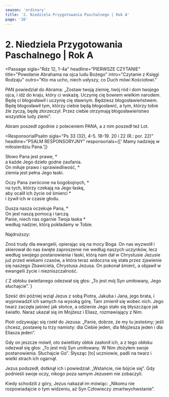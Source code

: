 ```yaml
---
season: 'ordinary'
title: '2. Niedziela Przygotowania Paschalnego | Rok A'
page: '26'
---
```


# 2. Niedziela Przygotowania Paschalnego | Rok A

<Passage
  sigla="Rdz 12, 1-4a"
  headline="PIERWSZE CZYTANIE"
  title="Powołanie Abrahama na ojca ludu Bożego"
  intro="Czytanie z Księgi Rodzaju"
  outro="Kto ma ucho, niech usłyszy, co Duch mówi Kościołowi."
>
  <p>PAN powiedział do Abrama: „Zostaw twoją ziemię, twój ród i dom twojego ojca, i idź do kraju, który ci wskażę. Uczynię cię bowiem wielkim narodem. Będę ci błogosławił i uczynię cię sławnym. Będziesz błogosławieństwem. Będę błogosławił tym, którzy ciebie będą błogosławić, a tym, którzy tobie źle życzą, będę złorzeczył. Przez ciebie otrzymają błogosławieństwo wszystkie ludy ziemi”.</p>
  <p>Abram poszedł zgodnie z poleceniem PANA, a z nim poszedł też Lot.</p>
</Passage>

<ResponsorialPsalm
  sigla="Ps 33 (32), 4-5. 18-19. 20 i 22 (R.: por. 22)"
  headline="PSALM RESPONSORYJNY"
  responsorials={[' Mamy nadzieję w miłosierdziu Pana.']}
>
  <p>Słowo Pana jest prawe, *<br/>a każde Jego dzieło godne zaufania.<br/>On miłuje prawo i sprawiedliwość, *<br/>ziemia jest pełna Jego łaski.</p>
  <p>Oczy Pana zwrócone na bogobojnych, *<br/>na tych, którzy czekają na Jego łaskę,<br/>aby ocalił ich życie od śmierci *<br/>i żywił ich w czasie głodu.</p>
  <p>Dusza nasza oczekuje Pana, *<br/>On jest naszą pomocą i tarczą.<br/>Panie, niech nas ogarnie Twoja łaska *<br/>według nadziei, którą pokładamy w Tobie.</p>
</ResponsorialPsalm>
<Passage
  sigla="2 Tm 1, 8b-l0"
  headline="DRUGIE CZYTANIE"
  title="Bóg nas powołuje i oświeca"
  intro="Czytanie z Drugiego listu świętego Pawła Apostoła do Tymoteusza"
  outro="Kto ma ucho, niech usłyszy, co Duch mówi Kościołowi."
>
  <p>Najdroższy:</p>
  <p>Znoś trudy dla ewangelii, opierając się na mocy Boga. On nas wyzwolił i skierował do nas święte zaproszenie nie według naszych uczynków, lecz według swojego postanowienia i łaski, którą nam dał w Chrystusie Jezusie już przed wiekami czasów, a która teraz widoczna się stała przez zjawienie się naszego Zbawiciela, Chrystusa Jezusa. On pokonał śmierć, a objawił w ewangelii życie i niezniszczalność.</p>
</Passage>
<Passage
  sigla="Por. Mt 17, 7"
  headline="AKLAMACJA"
  acclamation="Aklamacja: Chwała Tobie, Królu wieków."
>
  {`Z obłoku świetlanego odezwał się głos:
„To jest mój Syn umiłowany, Jego słuchajcie”.`}
</Passage>
<Passage
  sigla="Mt 17, 1-9"
  headline="EWANGELIA"
  title="Przemienienie Pańskie"
  intro=" Słowa Ewangelii według świętego Mateusza"
  outro="Oto słowo Pańskie"
>
  <p>Sześć dni później wziął Jezus z sobą Piotra, Jakuba i Jana, jego brata, i wyprowadził ich samych na wysoką górę. Tam zmienił się wobec nich. Jego twarz zaczęła jaśnieć jak słońce, a odzienie Jego stało się błyszczące jak światło. Naraz ukazał się im Mojżesz i Eliasz, rozmawiający z Nim.</p>
  <p>Piotr odzywając się rzekł do Jezusa: „Panie, dobrze, że my tu jesteśmy; jeśli chcesz, postawię tu trzy namioty: dla Ciebie jeden, dla Mojżesza jeden i dla Eliasza jeden”.</p>
  <p>Gdy on jeszcze mówił, oto świetlisty obłok zasłonił ich, a z tego obłoku odezwał się głos: „To jest mój Syn umiłowany. W Nim złożyłem swoje postanowienia. Słuchajcie Go”. Słysząc [to] uczniowie, padli na twarz i wielki strach ich ogarnął.</p>
  <p>Jezus podszedł, dotknął ich i powiedział: „Wstańcie, nie bójcie się”. Gdy podnieśli swoje oczy, nikogo poza samym Jezusem nie zobaczyli.</p>
  <p>Kiedy schodzili z góry, Jezus nakazał im mówiąc: „Nikomu nie rozpowiadajcie o tym widzeniu, aż Syn Człowieczy zmartwychwstanie”.</p>
</Passage>
